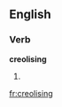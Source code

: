 
==English==

===Verb===
'''creolising'''

# {{present participle of|[[creolise]]}}

[[fr:creolising]]